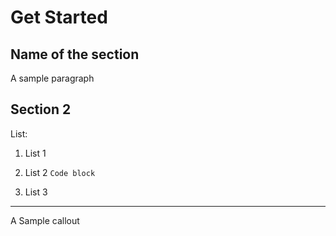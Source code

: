 # Get Started

## Name of the section


A sample paragraph

## Section 2

List:

1. List 1

2. List 2 `Code block`

3. List 3


---

<span id="sidebar-and-anchor-links" />
<Callout>
  A Sample callout
</Callout>

